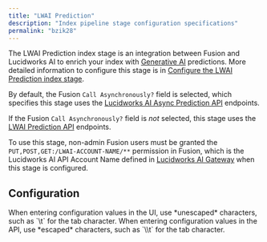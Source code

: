 ```yaml
---
title: "LWAI Prediction"
description: "Index pipeline stage configuration specifications"
permalink: "bzik28"
---
```


The LWAI Prediction index stage is an integration between Fusion and Lucidworks AI to enrich your index with [Generative AI](/lw-platform/ai/r7ai90/generative-ai) predictions.
More detailed information to configure this stage is in [Configure the LWAI Prediction index stage](/how-to/ua7khh/configure-fusion-lwai-prediction-index-stage).

By default, the Fusion `Call Asynchronously?` field is selected, which specifies this stage uses the [Lucidworks AI Async Prediction API](/lw-platform/ai/55ug0f/async-prediction-api) endpoints.

If the Fusion `Call Asynchronously?` field is *not* selected, this stage uses the [LWAI Prediction API](/lw-platform/ai/8bx4m9/prediction-api) endpoints.

To use this stage, non-admin Fusion users must be granted the `PUT,POST,GET:/LWAI-ACCOUNT-NAME/**` permission in Fusion, which is the Lucidworks AI API Account Name defined in [Lucidworks AI Gateway](/lw-platform/ai/41gdb7/lucidworks-ai-gateway) when this stage is configured.

## Configuration

<Tip>
When entering configuration values in the UI, use *unescaped* characters, such as `\t` for the tab character. When entering configuration values in the API, use *escaped* characters, such as `\\t` for the tab character.
</Tip>


<SchemaParamFields schema={schema}/>
